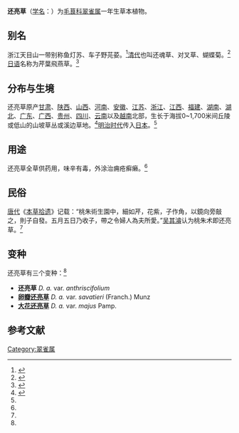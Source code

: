 {{Speciesbox
| image_caption = 还亮草的花，摄于黟县宏村。
| image = Delphinium anthriscifolium in Hongcun 01 2013-04.JPG
| genus = Delphinium
| parent = Delphinium subg. Anthriscifolium
| species = anthriscifolium
| authority = Hance
}}

'''还亮草'''（[[学名|学名]]：{{lang|la|''Delphinium anthriscifolium''}}）为[[毛茛科|毛茛科]][[翠雀属|翠雀属]]一年生草本植物。

== 别名 ==
浙江天目山一带别称鱼灯苏、车子野芫荽。<ref name=":2">{{Cite book|title=《浙江天目山药用植物志》上集|author=浙江省卫生厅|publisher=浙江人民出版社|year=1965|isbn=|location=杭州|pages=426}}</ref>[[清代|清代]]也叫还魂草、对叉草、蝴蝶菊。<ref name=":0">{{Cite book|title=《植物名实图考》上册|author=吴其濬|publisher=中华书局|year=1963|isbn=|location=北京|pages=|chapter=卷十三·湿草类}}</ref>[[日语|日语]]名称为芹葉飛燕草。<ref name=":3">{{Cite web|url=http://www.atomigunpofu.jp/ch6-foreign%20flowers/seribahienso.htm|title=せりばひえんそう (芹葉飛燕草)|accessdate=2019-02-23|author=嶋田英誠|date=2006|publisher=跡見群芳譜巻六 外来植物譜|archive-date=2019-02-24|archive-url=https://web.archive.org/web/20190224173416/http://www.atomigunpofu.jp/ch6-foreign%20flowers/seribahienso.htm|dead-url=no}}</ref>

== 分布与生境 ==
还亮草原产[[甘肃|甘肃]]、[[陕西|陕西]]、[[山西|山西]]、[[河南|河南]]、[[安徽|安徽]]、[[江苏|江苏]]、[[浙江|浙江]]、[[江西|江西]]、[[福建|福建]]、[[湖南|湖南]]、[[湖北|湖北]]、[[广东|广东]]、[[广西|广西]]、[[贵州|贵州]]、[[四川|四川]]、[[云南|云南]]以及[[越南|越南]]北部，生长于海拔0~1,700米间丘陵或低山的山坡草丛或溪边草地。<ref name=":1">{{Cite web|url=http://www.efloras.org/florataxon.aspx?flora_id=2&taxon_id=200007779|title=''Delphinium anthriscifolium''|accessdate=|author=Flora of China|date=|publisher=Missouri Botanical Garden|archive-date=2019-02-24|archive-url=https://web.archive.org/web/20190224062638/http://www.efloras.org/florataxon.aspx?flora_id=2&taxon_id=200007779|dead-url=no}}</ref>[[明治时代|明治时代]]传入[[日本|日本]]。<ref name=":3" />

== 用途 ==
还亮草全草供药用，味辛有毒，外涂治痈疮癣癞。<ref name=":2" />

== 民俗 ==
[[唐代|唐代]]《[[本草拾遗|本草拾遗]]》记载：“桃朱術生園中，細如芹，花紫，子作角，以鏡向旁敲之，則子自發。五月五日乃收子，帶之令婦人為夫所愛。”[[吴其濬|吴其濬]]认为桃朱术即还亮草。<ref name=":0" />

== 变种 ==
还亮草有三个变种：<ref name=":1" />

*'''还亮草''' ''D. a.'' var. ''anthriscifolium''
*'''[[卵瓣还亮草|卵瓣还亮草]]''' ''D. a.'' var. ''savatieri'' (Franch.) Munz
*'''[[大花还亮草|大花还亮草]]''' ''D. a.'' var. ''majus'' Pamp.

== 参考文献 ==
<references />
{{Taxonbar|from=Q15228373}}

[[Category:翠雀属|Category:翠雀属]]


{{植物小作品}}